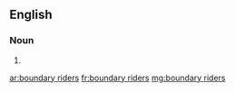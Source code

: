 ==English==

===Noun===
{{head|en|head=[[boundary]] [[riders]]}}

# {{plural of|boundary rider}}

[[ar:boundary riders]]
[[fr:boundary riders]]
[[mg:boundary riders]]